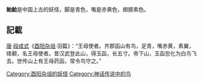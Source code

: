 '''鲐鮯'''是中国上古的妖怪，脚是青色，嘴是赤黄色，翅膀素色。

== 記載 ==
[[唐|唐]]·[[段成式|段成式]]《[[酉阳杂俎|酉阳杂俎]]·羽篇》：“王母使者。齐郡函山有鸟，足青，嘴赤黄，素翼，绛颡，名王母使者。昔汉武登此山，得玉函，长五寸。帝下山，玉函忽化为白鸟飞去。世传山上有王母药函，常令鸟守之。”


[[Category:酉阳杂俎的妖怪|Category:酉阳杂俎的妖怪]]
[[Category:神话传说中的鸟|Category:神话传说中的鸟]]
